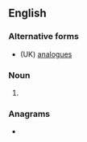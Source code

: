 {{also|analōgs}}
==English==

===Alternative forms===
* (UK) [[analogues]]

===Noun===
{{head|en|noun plural form}}

# {{lb|en|US}} {{plural of|analog|lang=en}}

===Anagrams===
* {{anagrams|en|Salonga}}